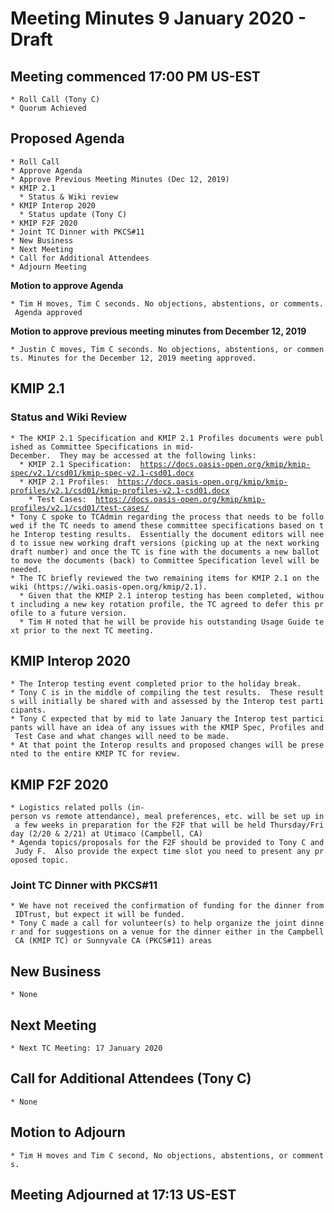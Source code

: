 = Meeting Minutes 9 January 2020 - Draft =
== Meeting commenced 17:00 PM US-EST ==
 * Roll Call (Tony C)
 * Quorum Achieved

== Proposed Agenda ==
 * Roll Call
 * Approve Agenda
 * Approve Previous Meeting Minutes (Dec 12, 2019)
 * KMIP 2.1
   * Status & Wiki review
 * KMIP Interop 2020
   * Status update (Tony C)
 * KMIP F2F 2020
 * Joint TC Dinner with PKCS#11
 * New Business
 * Next Meeting
 * Call for Additional Attendees
 * Adjourn Meeting

'''Motion to approve Agenda'''

 * Tim H moves, Tim C seconds. No objections, abstentions, or comments. Agenda approved

'''Motion to approve previous meeting minutes from December 12, 2019'''

 * Justin C moves, Tim C seconds. No objections, abstentions, or comments. Minutes for the December 12, 2019 meeting approved.

== KMIP 2.1 ==
=== Status and Wiki Review ===
 * The KMIP 2.1 Specification and KMIP 2.1 Profiles documents were published as Committee Specifications in mid-December.  They may be accessed at the following links:
   * KMIP 2.1 Specification:  https://docs.oasis-open.org/kmip/kmip-spec/v2.1/csd01/kmip-spec-v2.1-csd01.docx
   * KMIP 2.1 Profiles:  https://docs.oasis-open.org/kmip/kmip-profiles/v2.1/csd01/kmip-profiles-v2.1-csd01.docx
     * Test Cases:  https://docs.oasis-open.org/kmip/kmip-profiles/v2.1/csd01/test-cases/
 * Tony C spoke to TCAdmin regarding the process that needs to be followed if the TC needs to amend these committee specifications based on the Interop testing results.  Essentially the document editors will need to issue new working draft versions (picking up at the next working draft number) and once the TC is fine with the documents a new ballot to move the documents (back) to Committee Specification level will be needed.
 * The TC briefly reviewed the two remaining items for KMIP 2.1 on the wiki (https://wiki.oasis-open.org/kmip/2.1). 
   * Given that the KMIP 2.1 interop testing has been completed, without including a new key rotation profile, the TC agreed to defer this profile to a future version.
   * Tim H noted that he will be provide his outstanding Usage Guide text prior to the next TC meeting.
 
== KMIP Interop 2020 ==

 * The Interop testing event completed prior to the holiday break.
 * Tony C is in the middle of compiling the test results.  These results will initially be shared with and assessed by the Interop test participants.
 * Tony C expected that by mid to late January the Interop test participants will have an idea of any issues with the KMIP Spec, Profiles and Test Case and what changes will need to be made.
 * At that point the Interop results and proposed changes will be presented to the entire KMIP TC for review.

== KMIP F2F 2020 ==

 * Logistics related polls (in-person vs remote attendance), meal preferences, etc. will be set up in a few weeks in preparation for the F2F that will be held Thursday/Friday (2/20 & 2/21) at Utimaco (Campbell, CA)
 * Agenda topics/proposals for the F2F should be provided to Tony C and Judy F.  Also provide the expect time slot you need to present any proposed topic.

=== Joint TC Dinner with PKCS#11 ===

 * We have not received the confirmation of funding for the dinner from IDTrust, but expect it will be funded.
 * Tony C made a call for volunteer(s) to help organize the joint dinner and for suggestions on a venue for the dinner either in the Campbell CA (KMIP TC) or Sunnyvale CA (PKCS#11) areas

== New Business ==
 * None

== Next Meeting ==
 * Next TC Meeting: 17 January 2020

== Call for Additional Attendees (Tony C) ==
 * None

== Motion to Adjourn ==
 * Tim H moves and Tim C second, No objections, abstentions, or comments.

== Meeting Adjourned at 17:13  US-EST ==
